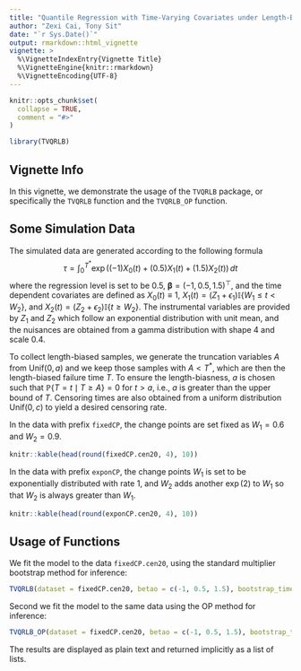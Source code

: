 ```yaml
---
title: "Quantile Regression with Time-Varying Covariates under Length-Biased Sampling using TVQRLB"
author: "Zexi Cai, Tony Sit"
date: "`r Sys.Date()`"
output: rmarkdown::html_vignette
vignette: >
  %\VignetteIndexEntry{Vignette Title}
  %\VignetteEngine{knitr::rmarkdown}
  %\VignetteEncoding{UTF-8}
---
```


```r
knitr::opts_chunk$set(
  collapse = TRUE,
  comment = "#>"
)
```

```r
library(TVQRLB)
```

## Vignette Info

In this vignette, we demonstrate the usage of the `TVQRLB` package, or specifically the `TVQRLB` function
and the `TVQRLB_OP` function.

## Some Simulation Data

The simulated data are generated according to the following formula
$$\tau = \int_0^{T^{*}} \exp( (-1) X_0(t) + (0.5) X_1(t) + (1.5) X_2(t) ) \,dt$$
where the regression level is set to be $0.5$, $\boldsymbol{\beta} = (-1,0.5,1.5)^\top$, and the time dependent covariates are defined as $X_0(t) \equiv 1$, $X_1(t) = (Z_1 + \epsilon_1) \mathbb{I}\{W_1 \leq t < W_2\}$, and $X_2(t) = (Z_2 + \epsilon_2) \mathbb{I}\{t \geq W_2\}$. The instrumental variables are provided by $Z_1$ and $Z_2$ which follow an exponential distribution with unit mean, and the nuisances are obtained from a gamma distribution with shape $4$ and scale $0.4$.

To collect length-biased samples, we generate the truncation variables $A$ from $\mathrm{Unif}(0, a)$ and we keep those samples with $A < T^{*}$, which are then the length-biased failure time $T$. To ensure the length-biasness, $a$ is chosen such that $\mathbb{P}\{T = t \mid T \geq A\} = 0$ for $t > a$, i.e., $a$ is greater than the upper bound of $T$. Censoring times are also obtained from a uniform distribution $\mathrm{Unif}(0, c)$ to yield a desired censoring rate.

In the data with prefix `fixedCP`, the change points are set fixed as $W_1=0.6$ and $W_2=0.9$.

```r
knitr::kable(head(round(fixedCP.cen20, 4), 10))
```

In the data with prefix `exponCP`, the change points $W_1$ is set to be exponentially distributed with rate $1$, and $W_2$ adds another $\exp(2)$ to $W_1$ so that $W_2$ is always greater than $W_1$.
```r
knitr::kable(head(round(exponCP.cen20, 4), 10))
```

## Usage of Functions

We fit the model to the data `fixedCP.cen20`, using the standard multiplier bootstrap method for inference:

```r
TVQRLB(dataset = fixedCP.cen20, betao = c(-1, 0.5, 1.5), bootstrap_time = 100, qtile = 0.5)
```

Second we fit the model to the same data using the OP method for inference:

```r
TVQRLB_OP(dataset = fixedCP.cen20, betao = c(-1, 0.5, 1.5), bootstrap_time = 1000, qtile = 0.5, B_size = 10000)
```

The results are displayed as plain text and returned implicitly as a list of lists.
